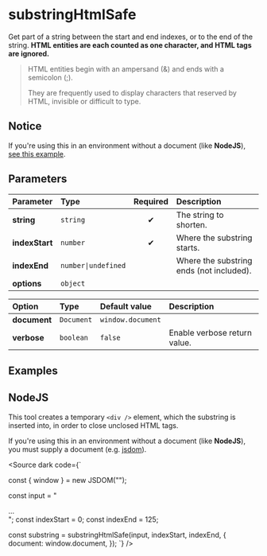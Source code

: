 
# substringHtmlSafe

Get part of a string between the start and end indexes, or to the end of the
string. **HTML entities are each counted as one character, and HTML tags are
ignored.**

> HTML entities begin with an ampersand (&) and ends with a semicolon (;).
>
> They are frequently used to display characters that reserved by HTML,
> invisible or difficult to type.

## Notice

If you're using this in an environment without a document (like **NodeJS**),
[see this example](#nodejs).

## Parameters

| Parameter      | Type                | Required | Description                              |
| :------------- | :------------------ | :------: | :--------------------------------------- |
| **string**     | `string`            |    ✔     | The string to shorten.                   |
| **indexStart** | `number`            |    ✔     | Where the substring starts.              |
| **indexEnd**   | `number\|undefined` |          | Where the substring ends (not included). |
| **options**    | `object`            |          |                                          |

| Option       | Type       | Default value     | Description                  |
| :----------- | :--------- | :---------------- | :--------------------------- |
| **document** | `Document` | `window.document` |                              |
| **verbose**  | `boolean`  | `false`           | Enable verbose return value. |

## Examples

<Example
    defaultInput="lorem &amp;amp; <b>ipsum</b> dolor sit amet"
    start={0}
    end={12}
/>

<Example
    defaultInput="lorem &amp;amp; <b>ipsum</b> dolor sit amet"
    start={7}
    end={-2}
/>

<Example defaultInput="<b>sit</b> &amp; amet" start={1} end={5} />

## NodeJS

This tool creates a temporary `<div />` element, which the substring is inserted
into, in order to close unclosed HTML tags.

If you're using this in an environment without a document (like **NodeJS**), you
must supply a document (e.g. [jsdom](https://www.npmjs.com/package/jsdom)).

<Source
    dark
    code={`

const { window } = new JSDOM("<!DOCTYPE html>");

const input = "<div>...</div>";
const indexStart = 0;
const indexEnd = 125;

const substring = substringHtmlSafe(input, indexStart, indexEnd, {
    document: window.document,
});
`} />
